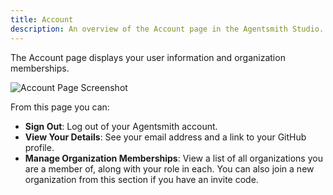 ```yaml
---
title: Account
description: An overview of the Account page in the Agentsmith Studio.
---
```


The Account page displays your user information and organization memberships.

![Account Page Screenshot](/studio-screenshots/account.png)

From this page you can:

- **Sign Out**: Log out of your Agentsmith account.
- **View Your Details**: See your email address and a link to your GitHub profile.
- **Manage Organization Memberships**: View a list of all organizations you are a member of, along with your role in each. You can also join a new organization from this section if you have an invite code.
